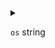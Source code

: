 
<details>
<summary>

`os`  <span class="config-field-type">string</span> 

</summary>

If an operating system is defined, the hook will only be executed for the given os.
All supported golang OS types are supported and multiple can be combined with ','.

</details>

